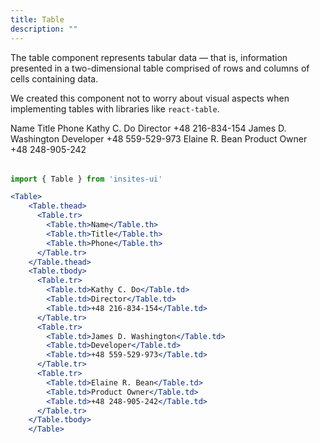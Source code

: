 ```yaml
---
title: Table
description: ""
---
```



The table component represents tabular data — that is, information presented in a two-dimensional table comprised
of rows and columns of cells containing data.

We created this component not to worry about visual aspects when implementing tables with libraries like `react-table`.

<DemoBox>
    <Table>
        <Table.thead>
          <Table.tr>
            <Table.th>Name</Table.th>
            <Table.th>Title</Table.th>
            <Table.th>Phone</Table.th>
          </Table.tr>
        </Table.thead>
        <Table.tbody>
          <Table.tr>
            <Table.td>Kathy C. Do</Table.td>
            <Table.td>Director</Table.td>
            <Table.td>+48 216-834-154</Table.td>
          </Table.tr>
          <Table.tr>
            <Table.td>James D. Washington</Table.td>
            <Table.td>Developer</Table.td>
            <Table.td>+48 559-529-973</Table.td>
          </Table.tr>
          <Table.tr>
            <Table.td>Elaine R. Bean</Table.td>
            <Table.td>Product Owner</Table.td>
            <Table.td>+48 248-905-242</Table.td>
          </Table.tr>
        </Table.tbody>
    </Table>
</DemoBox>

```jsx
import { Table } from 'insites-ui'

<Table>
    <Table.thead>
      <Table.tr>
        <Table.th>Name</Table.th>
        <Table.th>Title</Table.th>
        <Table.th>Phone</Table.th>
      </Table.tr>
    </Table.thead>
    <Table.tbody>
      <Table.tr>
        <Table.td>Kathy C. Do</Table.td>
        <Table.td>Director</Table.td>
        <Table.td>+48 216-834-154</Table.td>
      </Table.tr>
      <Table.tr>
        <Table.td>James D. Washington</Table.td>
        <Table.td>Developer</Table.td>
        <Table.td>+48 559-529-973</Table.td>
      </Table.tr>
      <Table.tr>
        <Table.td>Elaine R. Bean</Table.td>
        <Table.td>Product Owner</Table.td>
        <Table.td>+48 248-905-242</Table.td>
      </Table.tr>
    </Table.tbody>
    </Table>
```
